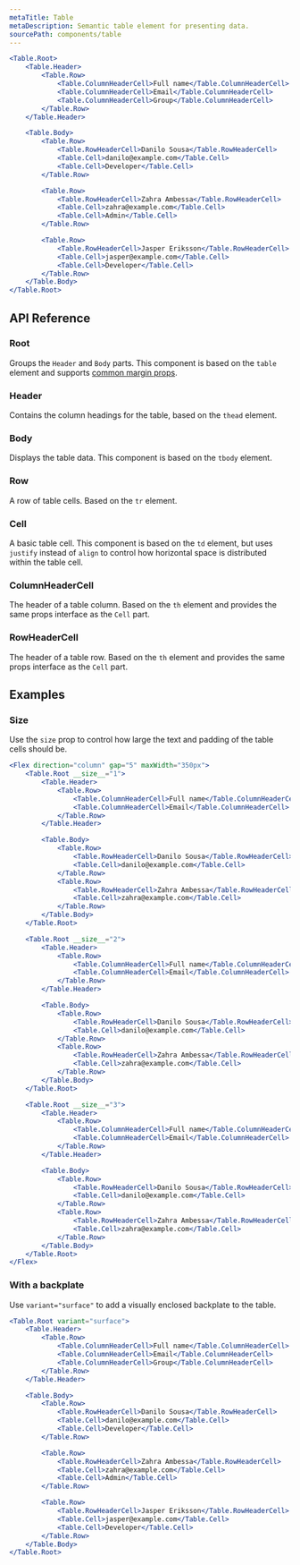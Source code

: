 ```yaml
---
metaTitle: Table
metaDescription: Semantic table element for presenting data.
sourcePath: components/table
---
```


```jsx live=true
<Table.Root>
	<Table.Header>
		<Table.Row>
			<Table.ColumnHeaderCell>Full name</Table.ColumnHeaderCell>
			<Table.ColumnHeaderCell>Email</Table.ColumnHeaderCell>
			<Table.ColumnHeaderCell>Group</Table.ColumnHeaderCell>
		</Table.Row>
	</Table.Header>

	<Table.Body>
		<Table.Row>
			<Table.RowHeaderCell>Danilo Sousa</Table.RowHeaderCell>
			<Table.Cell>danilo@example.com</Table.Cell>
			<Table.Cell>Developer</Table.Cell>
		</Table.Row>

		<Table.Row>
			<Table.RowHeaderCell>Zahra Ambessa</Table.RowHeaderCell>
			<Table.Cell>zahra@example.com</Table.Cell>
			<Table.Cell>Admin</Table.Cell>
		</Table.Row>

		<Table.Row>
			<Table.RowHeaderCell>Jasper Eriksson</Table.RowHeaderCell>
			<Table.Cell>jasper@example.com</Table.Cell>
			<Table.Cell>Developer</Table.Cell>
		</Table.Row>
	</Table.Body>
</Table.Root>
```

## API Reference

### Root

Groups the `Header` and `Body` parts. This component is based on the `table` element and supports [common margin props](/themes/docs/overview/layout#margin-props).

<ThemesPropsTable defs="tableRootPropDefs" />

### Header

Contains the column headings for the table, based on the `thead` element.

### Body

Displays the table data. This component is based on the `tbody` element.

### Row

A row of table cells. Based on the `tr` element.

<ThemesPropsTable defs="tableRowPropDefs" />

### Cell

A basic table cell. This component is based on the `td` element, but uses `justify` instead of `align` to control how horizontal space is distributed within the table cell.

<ThemesPropsTable defs="tableCellPropDefs" />

### ColumnHeaderCell

The header of a table column. Based on the `th` element and provides the same props interface as the `Cell` part.

<ThemesPropsTable defs="tableCellPropDefs" />

### RowHeaderCell

The header of a table row. Based on the `th` element and provides the same props interface as the `Cell` part.

<ThemesPropsTable defs="tableCellPropDefs" />

## Examples

### Size

Use the `size` prop to control how large the text and padding of the table cells should be.

```jsx live=true line=2,22,42
<Flex direction="column" gap="5" maxWidth="350px">
	<Table.Root __size__="1">
		<Table.Header>
			<Table.Row>
				<Table.ColumnHeaderCell>Full name</Table.ColumnHeaderCell>
				<Table.ColumnHeaderCell>Email</Table.ColumnHeaderCell>
			</Table.Row>
		</Table.Header>

		<Table.Body>
			<Table.Row>
				<Table.RowHeaderCell>Danilo Sousa</Table.RowHeaderCell>
				<Table.Cell>danilo@example.com</Table.Cell>
			</Table.Row>
			<Table.Row>
				<Table.RowHeaderCell>Zahra Ambessa</Table.RowHeaderCell>
				<Table.Cell>zahra@example.com</Table.Cell>
			</Table.Row>
		</Table.Body>
	</Table.Root>

	<Table.Root __size__="2">
		<Table.Header>
			<Table.Row>
				<Table.ColumnHeaderCell>Full name</Table.ColumnHeaderCell>
				<Table.ColumnHeaderCell>Email</Table.ColumnHeaderCell>
			</Table.Row>
		</Table.Header>

		<Table.Body>
			<Table.Row>
				<Table.RowHeaderCell>Danilo Sousa</Table.RowHeaderCell>
				<Table.Cell>danilo@example.com</Table.Cell>
			</Table.Row>
			<Table.Row>
				<Table.RowHeaderCell>Zahra Ambessa</Table.RowHeaderCell>
				<Table.Cell>zahra@example.com</Table.Cell>
			</Table.Row>
		</Table.Body>
	</Table.Root>

	<Table.Root __size__="3">
		<Table.Header>
			<Table.Row>
				<Table.ColumnHeaderCell>Full name</Table.ColumnHeaderCell>
				<Table.ColumnHeaderCell>Email</Table.ColumnHeaderCell>
			</Table.Row>
		</Table.Header>

		<Table.Body>
			<Table.Row>
				<Table.RowHeaderCell>Danilo Sousa</Table.RowHeaderCell>
				<Table.Cell>danilo@example.com</Table.Cell>
			</Table.Row>
			<Table.Row>
				<Table.RowHeaderCell>Zahra Ambessa</Table.RowHeaderCell>
				<Table.Cell>zahra@example.com</Table.Cell>
			</Table.Row>
		</Table.Body>
	</Table.Root>
</Flex>
```

### With a backplate

Use `variant="surface"` to add a visually enclosed backplate to the table.

```jsx live=true
<Table.Root variant="surface">
	<Table.Header>
		<Table.Row>
			<Table.ColumnHeaderCell>Full name</Table.ColumnHeaderCell>
			<Table.ColumnHeaderCell>Email</Table.ColumnHeaderCell>
			<Table.ColumnHeaderCell>Group</Table.ColumnHeaderCell>
		</Table.Row>
	</Table.Header>

	<Table.Body>
		<Table.Row>
			<Table.RowHeaderCell>Danilo Sousa</Table.RowHeaderCell>
			<Table.Cell>danilo@example.com</Table.Cell>
			<Table.Cell>Developer</Table.Cell>
		</Table.Row>

		<Table.Row>
			<Table.RowHeaderCell>Zahra Ambessa</Table.RowHeaderCell>
			<Table.Cell>zahra@example.com</Table.Cell>
			<Table.Cell>Admin</Table.Cell>
		</Table.Row>

		<Table.Row>
			<Table.RowHeaderCell>Jasper Eriksson</Table.RowHeaderCell>
			<Table.Cell>jasper@example.com</Table.Cell>
			<Table.Cell>Developer</Table.Cell>
		</Table.Row>
	</Table.Body>
</Table.Root>
```
